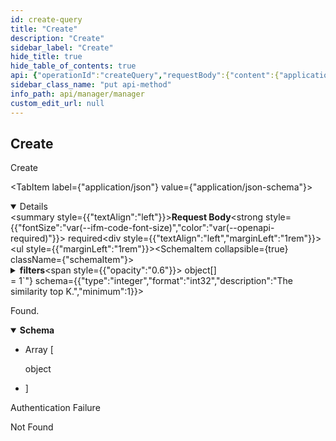 ```yaml
---
id: create-query
title: "Create"
description: "Create"
sidebar_label: "Create"
hide_title: true
hide_table_of_contents: true
api: {"operationId":"createQuery","requestBody":{"content":{"application/json":{"schema":{"type":"object","description":"A query request.","properties":{"filters":{"type":"array","description":"A list of prefilters.","items":{"type":"object","description":"A query request filter.","properties":{"key":{"type":"string","description":"The filter key."},"operator":{"type":"string","description":"A query request filter operator.","enum":["EQ","GT","LT","NE","GTE","LTE","IN","NIN","TEXT_MATCH"]},"value":{"type":"string","description":"The filter value."}},"required":["key","operator","value"],"title":"Filter"}},"query_embedding":{"type":"array","description":"The list of embeddings.","items":{"type":"number","format":"double","description":"The list of embeddings."}},"similarity_top_k":{"type":"integer","format":"int32","description":"The similarity top K.","minimum":1}},"required":["query_embedding","similarity_top_k"],"title":"QueryRequest"}}},"required":true},"responses":{"200":{"content":{"application/json":{"schema":{"type":"array","items":{"type":"object"}}}},"description":"Found."},"401":{"description":"Authentication Failure"},"404":{"description":"Not Found"}},"security":[{"ApiKey":[]}],"tags":["Vector Search Queries"],"description":"Create","method":"put","path":"/vector-search/queries","servers":[{"url":"https://api.wordlift.io"}],"securitySchemes":{"ApiKey":{"description":"`Key {your key}`","in":"header","name":"Authorization","type":"apiKey"},"OAuth2":{"flows":{"authorizationCode":{"authorizationUrl":"https://s.wordlift.io/oauth/authorize/","scopes":{"basic":"basic scope"},"tokenUrl":"https://s.wordlift.io/oauth/token/"}},"type":"oauth2"}},"jsonRequestBodyExample":{"filters":[{"key":"string","operator":"EQ","value":"string"}],"query_embedding":[0],"similarity_top_k":0},"info":{"contact":{"email":"hello@wordlift.io","name":"WordLift","url":"https://wordlift.io"},"description":"Subscription management and related services.","license":{"name":"(c) copyright 2022-present WordLift","url":"https://wordlift.io"},"termsOfService":"https://wordlift.io/terms-of-service/","title":"Manager","version":"1.0"},"postman":{"name":"Create","description":{"type":"text/plain"},"url":{"path":["vector-search","queries"],"host":["{{baseUrl}}"],"query":[],"variable":[]},"header":[{"key":"Content-Type","value":"application/json"},{"key":"Accept","value":"application/json"}],"method":"PUT","body":{"mode":"raw","raw":"\"\"","options":{"raw":{"language":"json"}}},"auth":{"type":"apikey","apikey":[{"type":"any","value":"Authorization","key":"key"},{"type":"any","value":"<API Key>","key":"value"},{"type":"any","value":"header","key":"in"}]}}}
sidebar_class_name: "put api-method"
info_path: api/manager/manager
custom_edit_url: null
---
```



## Create



Create

<MimeTabs><TabItem label={"application/json"} value={"application/json-schema"}><details style={{}} data-collapsed={false} open={true}><summary style={{"textAlign":"left"}}><strong>Request Body</strong><strong style={{"fontSize":"var(--ifm-code-font-size)","color":"var(--openapi-required)"}}> required</strong></summary><div style={{"textAlign":"left","marginLeft":"1rem"}}></div><ul style={{"marginLeft":"1rem"}}><SchemaItem collapsible={true} className={"schemaItem"}><details style={{}}><summary style={{}}><strong>filters</strong><span style={{"opacity":"0.6"}}> object[]</span></summary><div style={{"marginLeft":"1rem"}}><div style={{"marginTop":".5rem","marginBottom":".5rem"}}>

A list of prefilters.

</div><li><div style={{"fontSize":"var(--ifm-code-font-size)","opacity":"0.6","marginLeft":"-.5rem","paddingBottom":".5rem"}}>Array [</div></li><SchemaItem collapsible={false} name={"key"} required={true} schemaName={"string"} qualifierMessage={undefined} schema={{"type":"string","description":"The filter key."}}></SchemaItem><SchemaItem collapsible={false} name={"operator"} required={true} schemaName={"string"} qualifierMessage={"**Possible values:** [`EQ`, `GT`, `LT`, `NE`, `GTE`, `LTE`, `IN`, `NIN`, `TEXT_MATCH`]"} schema={{"type":"string","description":"A query request filter operator.","enum":["EQ","GT","LT","NE","GTE","LTE","IN","NIN","TEXT_MATCH"]}}></SchemaItem><SchemaItem collapsible={false} name={"value"} required={true} schemaName={"string"} qualifierMessage={undefined} schema={{"type":"string","description":"The filter value."}}></SchemaItem><li><div style={{"fontSize":"var(--ifm-code-font-size)","opacity":"0.6","marginLeft":"-.5rem"}}>]</div></li></div></details></SchemaItem><SchemaItem collapsible={false} name={"query_embedding"} required={true} schemaName={"double[]"} qualifierMessage={undefined} schema={{"type":"array","description":"The list of embeddings.","items":{"type":"number","format":"double","description":"The list of embeddings."}}}></SchemaItem><SchemaItem collapsible={false} name={"similarity_top_k"} required={true} schemaName={"int32"} qualifierMessage={"**Possible values:** `>= 1`"} schema={{"type":"integer","format":"int32","description":"The similarity top K.","minimum":1}}></SchemaItem></ul></details></TabItem></MimeTabs><div><ApiTabs><TabItem label={"200"} value={"200"}><div>

Found.

</div><div><MimeTabs schemaType={"response"}><TabItem label={"application/json"} value={"application/json"}><SchemaTabs><TabItem label={"Schema"} value={"Schema"}><details style={{}} data-collapsed={false} open={true}><summary style={{"textAlign":"left"}}><strong>Schema</strong></summary><div style={{"textAlign":"left","marginLeft":"1rem"}}></div><ul style={{"marginLeft":"1rem"}}><li><div style={{"fontSize":"var(--ifm-code-font-size)","opacity":"0.6","marginLeft":"-.5rem","paddingBottom":".5rem"}}>Array [</div></li><div style={{"marginTop":".5rem","marginBottom":".5rem","marginLeft":"1rem"}}>

object

</div><li><div style={{"fontSize":"var(--ifm-code-font-size)","opacity":"0.6","marginLeft":"-.5rem"}}>]</div></li></ul></details></TabItem><TabItem label={"Example (from schema)"} value={"Example (from schema)"}><ResponseSamples responseExample={"[\n  {}\n]"} language={"json"}></ResponseSamples></TabItem></SchemaTabs></TabItem></MimeTabs></div></TabItem><TabItem label={"401"} value={"401"}><div>

Authentication Failure

</div><div></div></TabItem><TabItem label={"404"} value={"404"}><div>

Not Found

</div><div></div></TabItem></ApiTabs></div>
      